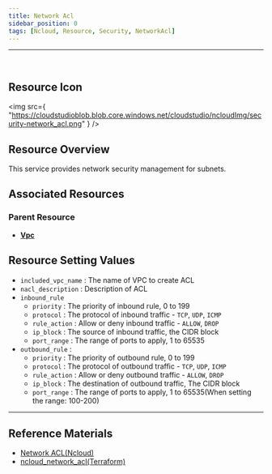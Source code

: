 ```yaml
---
title: Network Acl
sidebar_position: 0
tags: [Ncloud, Resource, Security, NetworkAcl]
---
```


<hr />
<br />

## Resource Icon

<img
    src={
        "https://cloudstudioblob.blob.core.windows.net/cloudstudio/ncloudImg/security-network_acl.png"
    }
/>

## Resource Overview

This service provides network security management for subnets.

## Associated Resources

### Parent Resource

-   [**Vpc**](https://docs.cstudio.app/en/docs/resource/ncloud/Networking/Vpc)

## Resource Setting Values

-   `included_vpc_name` : The name of VPC to create ACL
-   `nacl_description` : Description of ACL
-   `inbound_rule`
    -   `priority` : The priority of inbound rule, 0 to 199
    -   `protocol` : The protocol of inbound traffic - `TCP`, `UDP`, `ICMP`
    -   `rule_action` : Allow or deny inbound traffic - `ALLOW`, `DROP`
    -   `ip_block` : The source of inbound traffic, the CIDR block
    -   `port_range` : The range of ports to apply, 1 to 65535
-   `outbound_rule` :
    -   `priority` : The priority of outbound rule, 0 to 199
    -   `protocol` : The protocol of outbound traffic - `TCP`, `UDP`, `ICMP`
    -   `rule_action` : Allow or deny outbound traffic - `ALLOW`, `DROP`
    -   `ip_block` : The destination of outbound traffic, The CIDR block
    -   `port_range` : The range of ports to apply, 1 to 65535(When setting the range: 100-200)

---

## Reference Materials

-   [Network ACL(Ncloud)](https://guide.ncloud-docs.com/en/docs/vpc-nacl-vpc)
-   [ncloud_network_acl(Terraform)](https://registry.terraform.io/providers/NaverCloudPlatform/ncloud/latest/en/docs/resources/network_acl)
